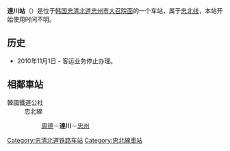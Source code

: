 {{朝鮮半島車站資訊
|公司色 = #0066b3
|文字色 = 
|站名 = 達川站<br />{{lang|en|Dalcheon}}
|圖片 =달천역.JPG
|pxl = 
|圖片說明 =车站站舍
|所屬路線 = [[忠北线|忠北线]]
|車站編號 = 
|前一站 = [[周德站|周德]]
|前一站距離 =7.0
|後一站距離 =3.8
|後一站 = [[忠州站|忠州]]
|距離 = 78.9
|起點站 = [[鸟致院站|鸟致院]]
|諺文 = 달천역
|朝鮮漢字 = 達川驛
|文觀部式 =Dalcheon-yeok 
|馬-賴式 =
|副站名 = 
|停站路線數 = 
|所屬公司 = [[韩国铁道公社|韩国铁道公社]]
|所在地 =[[忠清北道|忠清北道]][[忠州市|忠州市]][[大召院面|大召院面]]
|車站構造 = 地面车站
|月台配置 = 2面4线
|啟用年月日 =
|廢站年月日 = 
|上下車人次 =
|統計年度 =
|轉車 = 
|備註 = 
|全寬備註 = 
}}

'''達川站'''（{{kor|諺=달천역|漢=達川驛|羅=Dalcheon yeok|f=y}}）是位于[[韩国|韩国]][[忠清北道|忠清北道]][[忠州市|忠州市]][[大召院面|大召院面]]的一个车站，属于[[忠北线|忠北线]]，本站开始使用时间不明。

== 历史 ==
*2010年11月1日 - 客运业务停止办理。

== 相鄰車站 ==
;韓國鐵道公社
:忠北線
::[[周德站|周德]]－'''達川'''－[[忠州站|忠州]]

{{忠北线}}

{{korea-rail-stub}}

[[Category:忠清北道铁路车站|Category:忠清北道铁路车站]]
[[Category:忠北線車站|Category:忠北線車站]]